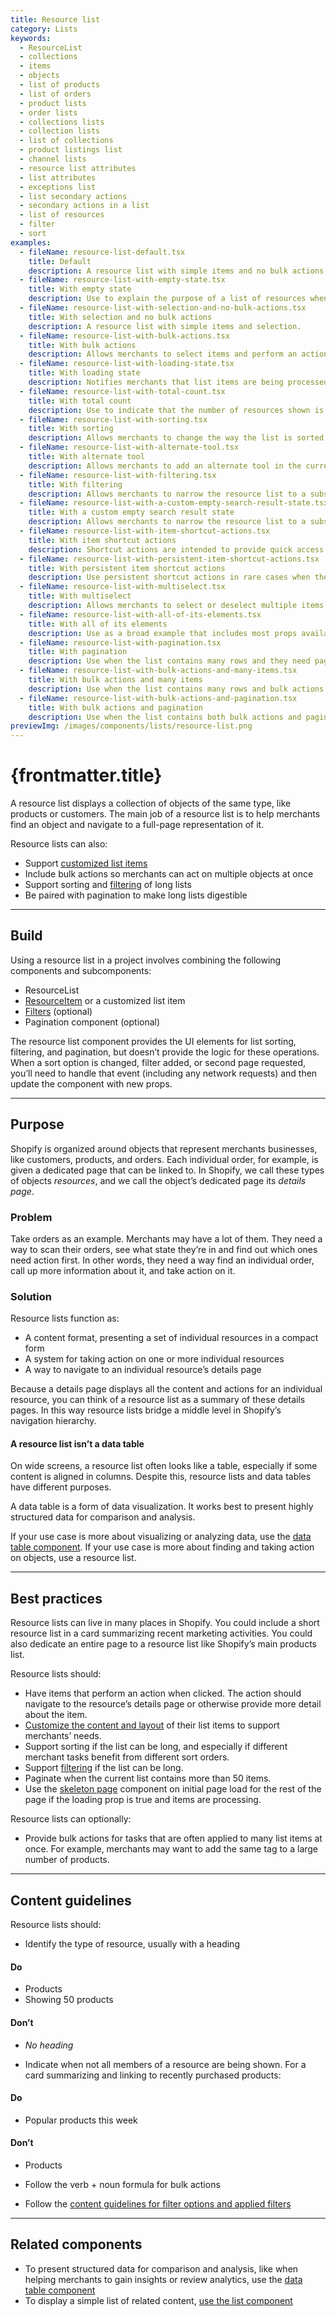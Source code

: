 ```yaml
---
title: Resource list
category: Lists
keywords:
  - ResourceList
  - collections
  - items
  - objects
  - list of products
  - list of orders
  - product lists
  - order lists
  - collections lists
  - collection lists
  - list of collections
  - product listings list
  - channel lists
  - resource list attributes
  - list attributes
  - exceptions list
  - list secondary actions
  - secondary actions in a list
  - list of resources
  - filter
  - sort
examples:
  - fileName: resource-list-default.tsx
    title: Default
    description: A resource list with simple items and no bulk actions, sorting, or filtering.
  - fileName: resource-list-with-empty-state.tsx
    title: With empty state
    description: Use to explain the purpose of a list of resources when no resources exist yet. This allows a smooth transition from a list in a loading state to a list where zero, one, or many resources exist.
  - fileName: resource-list-with-selection-and-no-bulk-actions.tsx
    title: With selection and no bulk actions
    description: A resource list with simple items and selection.
  - fileName: resource-list-with-bulk-actions.tsx
    title: With bulk actions
    description: Allows merchants to select items and perform an action on the selection.
  - fileName: resource-list-with-loading-state.tsx
    title: With loading state
    description: Notifies merchants that list items are being processed.
  - fileName: resource-list-with-total-count.tsx
    title: With total count
    description: Use to indicate that the number of resources shown is a subset of the total number of resources in the list.
  - fileName: resource-list-with-sorting.tsx
    title: With sorting
    description: Allows merchants to change the way the list is sorted by selecting one of several options from a [Select](https://polaris.shopify.com/components/select) control.
  - fileName: resource-list-with-alternate-tool.tsx
    title: With alternate tool
    description: Allows merchants to add an alternate tool in the current sort option location when sort may not be the most relevant action for the current list.
  - fileName: resource-list-with-filtering.tsx
    title: With filtering
    description: Allows merchants to narrow the resource list to a subset of the original items.
  - fileName: resource-list-with-a-custom-empty-search-result-state.tsx
    title: With a custom empty search result state
    description: Allows merchants to narrow the resource list to a subset of the original items. If the filters or search applied return no results, then display a custom empty search state.
  - fileName: resource-list-with-item-shortcut-actions.tsx
    title: With item shortcut actions
    description: Shortcut actions are intended to provide quick access to popular actions from the resource’s details page. They are shown when the mouse is hovered over the list item, and are not shown on small screen devices, so the action must also be accessible in another way.
  - fileName: resource-list-with-persistent-item-shortcut-actions.tsx
    title: With persistent item shortcut actions
    description: Use persistent shortcut actions in rare cases when the action cannot be made available on the item’s details page. Persistent shortcut actions roll up into an overflow menu on small screens.
  - fileName: resource-list-with-multiselect.tsx
    title: With multiselect
    description: Allows merchants to select or deselect multiple items at once.
  - fileName: resource-list-with-all-of-its-elements.tsx
    title: With all of its elements
    description: Use as a broad example that includes most props available to resource list.
  - fileName: resource-list-with-pagination.tsx
    title: With pagination
    description: Use when the list contains many rows and they need paginating.
  - fileName: resource-list-with-bulk-actions-and-many-items.tsx
    title: With bulk actions and many items
    description: Use when the list contains many rows and bulk actions are available.
  - fileName: resource-list-with-bulk-actions-and-pagination.tsx
    title: With bulk actions and pagination
    description: Use when the list contains both bulk actions and pagination to see how they integrate with one another.
previewImg: /images/components/lists/resource-list.png
---
```


# {frontmatter.title}

<Lede>

A resource list displays a collection of objects of the same type, like products or customers. The main job of a resource list is to help merchants find an object and navigate to a full-page representation of it.

</Lede>

<Examples />

<Props componentName={frontmatter.title} />

Resource lists can also:

- Support [customized list items](https://polaris.shopify.com/components/resource-item)
- Include bulk actions so merchants can act on multiple objects at once
- Support sorting and [filtering](https://polaris.shopify.com/components/filters) of long lists
- Be paired with pagination to make long lists digestible

---

## Build

Using a resource list in a project involves combining the following components and subcomponents:

- ResourceList
- [ResourceItem](https://polaris.shopify.com/components/resource-item) or a customized list item
- [Filters](https://polaris.shopify.com/components/filters) (optional)
- Pagination component (optional)

The resource list component provides the UI elements for list sorting, filtering, and pagination, but doesn’t provide the logic for these operations. When a sort option is changed, filter added, or second page requested, you’ll need to handle that event (including any network requests) and then update the component with new props.

---

## Purpose

Shopify is organized around objects that represent merchants businesses, like customers, products, and orders. Each individual order, for example, is given a dedicated page that can be linked to. In Shopify, we call these types of objects _resources_, and we call the object’s dedicated page its _details page_.

### Problem

Take orders as an example. Merchants may have a lot of them. They need a way to scan their orders, see what state they’re in and find out which ones need action first. In other words, they need a way find an individual order, call up more information about it, and take action on it.

### Solution

Resource lists function as:

- A content format, presenting a set of individual resources in a compact form
- A system for taking action on one or more individual resources
- A way to navigate to an individual resource’s details page

Because a details page displays all the content and actions for an individual resource, you can think of a resource list as a summary of these details pages. In this way resource lists bridge a middle level in Shopify’s navigation hierarchy.

#### A resource list isn’t a data table

On wide screens, a resource list often looks like a table, especially if some content is aligned in columns. Despite this, resource lists and data tables have different purposes.

A data table is a form of data visualization. It works best to present highly structured data for comparison and analysis.

If your use case is more about visualizing or analyzing data, use the [data table component](https://polaris.shopify.com/components/data-table). If your use case is more about finding and taking action on objects, use a resource list.

---

## Best practices

Resource lists can live in many places in Shopify. You could include a short resource list in a card summarizing recent marketing activities. You could also dedicate an entire page to a resource list like Shopify’s main products list.

Resource lists should:

- Have items that perform an action when clicked. The action should navigate to the resource’s details page or otherwise provide more detail about the item.
- [Customize the content and layout](https://polaris.shopify.com/components/resource-item) of their list items to support merchants’ needs.
- Support sorting if the list can be long, and especially if different merchant tasks benefit from different sort orders.
- Support [filtering](https://polaris.shopify.com/components/filters) if the list can be long.
- Paginate when the current list contains more than 50 items.
- Use the [skeleton page](https://polaris.shopify.com/components/skeleton-page) component on initial page load for the rest of the page if the loading prop is true and items are processing.

Resource lists can optionally:

- Provide bulk actions for tasks that are often applied to many list items at once. For example, merchants may want to add the same tag to a large number of products.

---

## Content guidelines

Resource lists should:

- Identify the type of resource, usually with a heading

<DoDont>

#### Do

- Products
- Showing 50 products

#### Don’t

- _No heading_

</DoDont>

- Indicate when not all members of a resource are being shown. For a card summarizing and linking to recently purchased products:

<DoDont>

#### Do

- Popular products this week

#### Don’t

- Products

</DoDont>

- Follow the verb + noun formula for bulk actions

- Follow the [content guidelines for filter options and applied filters](https://polaris.shopify.com/components/filters#content-guidelines)

---

## Related components

- To present structured data for comparison and analysis, like when helping merchants to gain insights or review analytics, use the [data table component](https://polaris.shopify.com/components/tables/data-table)
- To display a simple list of related content, [use the list component](https://polaris.shopify.com/components/lists/list)
